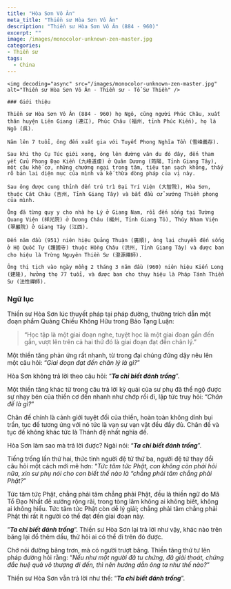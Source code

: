 ```yaml
---
title: "Hòa Sơn Vô Ân"
meta_title: "Thiền sư Hòa Sơn Vô Ân"
description: "Thiền sư Hòa Sơn Vô Ân (884 - 960)"
excerpt: ""
image: /images/monocolor-unknown-zen-master.jpg
categories:
- Thiền sư
tags:
  - China
---
```


<div className="grid xl:grid-cols-8 lg:grid-cols-8 md:grid-cols-2 sm:grid-cols-2 xs:grid-cols-1 gap-8 bg-body dark:bg-darkmode-body">

  <div className="lg:col-span-3 md:col-span-1">

    <img decoding="async" src="/images/monocolor-unknown-zen-master.jpg" alt="Thiền sư Hòa Sơn Vô Ân - Thiền sư - Tổ Sư Thiền" />

    ### Giới thiệu

    Thiền sư Hòa Sơn Vô Ân (884 - 960) họ Ngô, cũng người Phúc Châu, xuất thân huyện Liên Giang (連江), Phúc Châu (福州, tỉnh Phúc Kiến), họ là Ngô (呉).

    Năm lên 7 tuổi, ông đến xuất gia với Tuyết Phong Nghĩa Tồn (雪峰義存).

    Sau khi thọ Cụ Túc giới xong, ông lên đường vân du đó đây, đến tham yết Cửu Phong Đạo Kiền (九峰道虔) ở Quân Dương (筠陽, Tỉnh Giang Tây), một câu khế cơ, những chướng ngại trong tâm, tiêu tan sạch không, thấy rõ bản lai diện mục của mình và kế thừa dòng pháp của vị này.

    Sau ông được cung thỉnh đến trú trì Đại Trí Viện (大智院), Hòa Sơn, thuộc Cát Châu (吉州, Tỉnh Giang Tây) và bắt đầu cử xướng Thiền phong của mình.

    Ông đã từng quy y cho nhà họ Lý ở Giang Nam, rồi đến sống tại Tường Quang Viện (祥光院) ở Dương Châu (楊州, Tỉnh Giang Tô), Thúy Nham Viện (翠巖院) ở Giang Tây (江西).

    Đến năm đầu (951) niên hiệu Quảng Thuận (廣順), ông lại chuyển đến sống ở Hộ Quốc Tự (護國寺) thuộc Hồng Châu (洪州, Tỉnh Giang Tây) và được ban cho hiệu là Trừng Nguyên Thiền Sư (澄源禪師).

    Ông thị tịch vào ngày mồng 2 tháng 3 năm đầu (960) niên hiệu Kiến Long (建隆), hưởng thọ 77 tuổi, và được ban cho thụy hiệu là Pháp Tánh Thiền Sư (法性禪師).

  </div>

<div className="lg:col-span-5 md:col-span-1">

### Ngữ lục

Thiền sư Hòa Sơn lúc thuyết pháp tại pháp đường, thường trích dẫn một đoạn phẩm Quảng Chiếu Không Hữu trong Bảo Tạng Luận:

> “Học tập là một giai đoạn nghe, tuyệt học là một giai đoạn gần đến gần, vượt lên trên cả hai thứ đó là giai đoạn đạt đến chân lý.”

Một thiền tăng phản ứng rất nhanh, từ trong đại chúng đứng dậy nêu lên một câu hỏi: “_Giai đoạn đạt đến chân lý là gì?_”

Hòa Sơn không trả lời theo câu hỏi: “**_Ta chỉ biết đánh trống_**”.

Một thiền tăng khác từ trong câu trả lời kỳ quái của sư phụ đã thể ngộ được sự nhạy bén của thiền cơ đến nhanh như chớp rồi đi, lập tức truy hỏi: “_Chân đế là gì?_”

Chân đế chính là cảnh giới tuyệt đối của thiền, hoàn toàn không dính bụi trần, tục đế tương ứng với nó tức là vạn sự vạn vật đều đầy đủ.
Chân đế và tục đế không khác tức là Thánh đệ nhất nghĩa đế.

Hòa Sơn làm sao mà trả lời được? Ngài nói: “**_Ta chỉ biết đánh trống_**”.

Tiếng trống lần thứ hai, thức tỉnh người đệ tử thứ ba, người đệ tử thay đổi câu hỏi một cách mới mẽ hơn: “_Tức tâm tức Phật, con không còn phải hỏi nữa, xin sư phụ nói cho con biết thế nào là “chẳng phải tâm chẳng phải Phật?_”

Tức tâm tức Phật, chẳng phải tâm chẳng phải Phật, đều là thiền ngữ do Mã Tổ Đạo Nhất đề xướng rộng rãi, trong tòng lâm không ai không biết, không ai không hiểu.
Tức tâm tức Phật còn dễ lý giải; chẳng phải tâm chẳng phải Phật thì rất ít người có thể đạt đến giai đoạn này.

“**_Ta chỉ biết đánh trống_**”. Thiền sư Hòa Sơn lại trả lời như vậy, khác nào trên băng lại đổ thêm dầu, thử hỏi ai có thể đi trên đó được.

Chớ nói đường băng trơn, mà có người trượt băng.
Thiền tăng thứ tư lên pháp đường hỏi rằng: “_Nếu như một người đã tu chứng, đã giải thoát, chứng đắc huệ quả vô thượng đi đến, thì nên hướng dẫn ông ta như thế nào?_”

Thiền sư Hòa Sơn vẫn trả lời như thế: “**_Ta chỉ biết đánh trống_**”.

</div>

</div>
